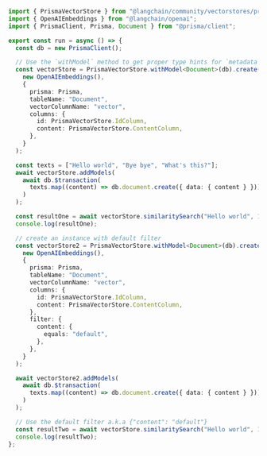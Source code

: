 ```typescript
import { PrismaVectorStore } from "@langchain/community/vectorstores/prisma";
import { OpenAIEmbeddings } from "@langchain/openai";
import { PrismaClient, Prisma, Document } from "@prisma/client";

export const run = async () => {
  const db = new PrismaClient();

  // Use the `withModel` method to get proper type hints for `metadata` field:
  const vectorStore = PrismaVectorStore.withModel<Document>(db).create(
    new OpenAIEmbeddings(),
    {
      prisma: Prisma,
      tableName: "Document",
      vectorColumnName: "vector",
      columns: {
        id: PrismaVectorStore.IdColumn,
        content: PrismaVectorStore.ContentColumn,
      },
    }
  );

  const texts = ["Hello world", "Bye bye", "What's this?"];
  await vectorStore.addModels(
    await db.$transaction(
      texts.map((content) => db.document.create({ data: { content } }))
    )
  );

  const resultOne = await vectorStore.similaritySearch("Hello world", 1);
  console.log(resultOne);

  // create an instance with default filter
  const vectorStore2 = PrismaVectorStore.withModel<Document>(db).create(
    new OpenAIEmbeddings(),
    {
      prisma: Prisma,
      tableName: "Document",
      vectorColumnName: "vector",
      columns: {
        id: PrismaVectorStore.IdColumn,
        content: PrismaVectorStore.ContentColumn,
      },
      filter: {
        content: {
          equals: "default",
        },
      },
    }
  );

  await vectorStore2.addModels(
    await db.$transaction(
      texts.map((content) => db.document.create({ data: { content } }))
    )
  );

  // Use the default filter a.k.a {"content": "default"}
  const resultTwo = await vectorStore.similaritySearch("Hello world", 1);
  console.log(resultTwo);
};
```
